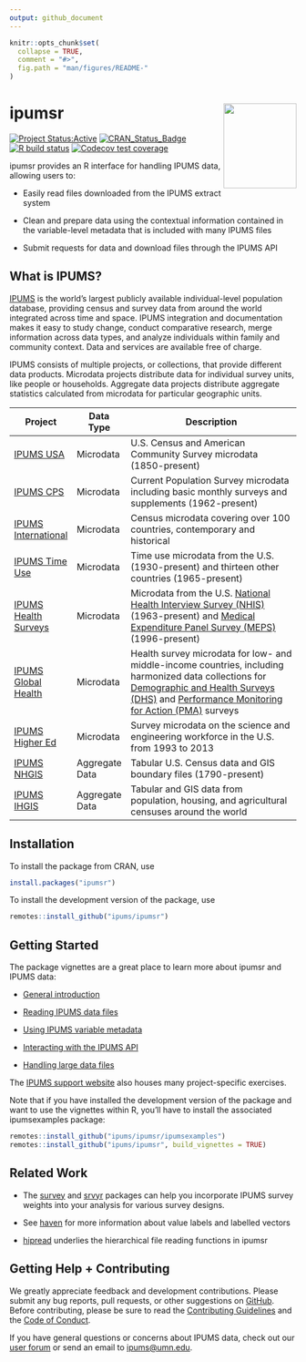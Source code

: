 ```yaml
---
output: github_document
---
```


<!-- README.md is generated from README.Rmd. Please edit that file -->

```r
knitr::opts_chunk$set(
  collapse = TRUE,
  comment = "#>",
  fig.path = "man/figures/README-"
)
```

# ipumsr <img src="man/figures/logo.png" align="right" height="149" width="128.5"/>

<!-- badges: start -->

[![Project
Status:Active](https://www.repostatus.org/badges/latest/active.svg)](https://www.repostatus.org/#active)
[![CRAN_Status_Badge](https://www.r-pkg.org/badges/version/ipumsr)](https://CRAN.R-project.org/package=ipumsr)
[![R build
status](https://github.com/ipums/ipumsr/workflows/R-CMD-check/badge.svg)](https://github.com/ipums/ipumsr/actions)
[![Codecov test
coverage](https://codecov.io/gh/ipums/ipumsr/branch/master/graph/badge.svg)](https://app.codecov.io/gh/ipums/ipumsr?branch=master)

<!-- badges: end -->

ipumsr provides an R interface for handling IPUMS data, allowing users
to:

-   Easily read files downloaded from the IPUMS extract system

-   Clean and prepare data using the contextual information contained in
    the variable-level metadata that is included with many IPUMS files

-   Submit requests for data and download files through the IPUMS
    API

## What is IPUMS?

[IPUMS](https://www.ipums.org/mission-purpose) is the world's largest
publicly available individual-level population database, providing
census and survey data from around the world integrated across time and
space. IPUMS integration and documentation makes it easy to study
change, conduct comparative research, merge information across data
types, and analyze individuals within family and community context. Data
and services are available free of charge.

IPUMS consists of multiple projects, or collections, that provide
different data products. Microdata projects distribute data for
individual survey units, like people or households. Aggregate data
projects distribute aggregate statistics calculated from microdata for
particular geographic units.

| Project                                                               | Data Type      | Description                                                                                                                                                                                                                                             |
|-----------------------------------------------------------------------|----------------|---------------------------------------------------------------------------------------------------------------------------------------------------------------------------------------------------------------------------------------------------------|
| [IPUMS USA](https://usa.ipums.org/usa/)                               | Microdata      | U.S. Census and American Community Survey microdata (1850-present)                                                                                                                                                                                      |
| [IPUMS CPS](https://cps.ipums.org/cps/)                               | Microdata      | Current Population Survey microdata including basic monthly surveys and supplements (1962-present)                                                                                                                                                      |
| [IPUMS International](https://international.ipums.org/international/) | Microdata      | Census microdata covering over 100 countries, contemporary and historical                                                                                                                                                                               |
| [IPUMS Time Use](https://timeuse.ipums.org/)                          | Microdata      | Time use microdata from the U.S. (1930-present) and thirteen other countries (1965-present)                                                                                                                                                             |
| [IPUMS Health Surveys](https://healthsurveys.ipums.org/)              | Microdata      | Microdata from the U.S. [National Health Interview Survey (NHIS)](https://nhis.ipums.org/nhis/) (1963-present) and [Medical Expenditure Panel Survey (MEPS)](https://meps.ipums.org/meps/) (1996-present)                                               |
| [IPUMS Global Health](https://globalhealth.ipums.org/)                | Microdata      | Health survey microdata for low- and middle-income countries, including harmonized data collections for [Demographic and Health Surveys (DHS)](https://www.idhsdata.org/) and [Performance Monitoring for Action (PMA)](https://pma.ipums.org/) surveys |
| [IPUMS Higher Ed](https://highered.ipums.org/highered/)               | Microdata      | Survey microdata on the science and engineering workforce in the U.S. from 1993 to 2013                                                                                                                                                                 |
| [IPUMS NHGIS](https://www.nhgis.org/)                                 | Aggregate Data | Tabular U.S. Census data and GIS boundary files (1790-present)                                                                                                                                                                                          |
| [IPUMS IHGIS](https://ihgis.ipums.org/)                               | Aggregate Data | Tabular and GIS data from population, housing, and agricultural censuses around the world                                                                                                                                                               |

## Installation

To install the package from CRAN, use

```r
install.packages("ipumsr")
```

To install the development version of the package, use

```r
remotes::install_github("ipums/ipumsr")
```

## Getting Started

The package vignettes are a great place to learn more about ipumsr and
IPUMS data:

-   [General
    introduction](https://tech.popdata.org/ipumsr/articles/ipums.html)

-   [Reading IPUMS data
    files](https://tech.popdata.org/ipumsr/articles/ipums-read.html)

-   [Using IPUMS variable
    metadata](https://tech.popdata.org/ipumsr/articles/value-labels.html)

-   [Interacting with the IPUMS
    API](https://tech.popdata.org/ipumsr/articles/ipums-api.html)

-   [Handling large data
    files](https://tech.popdata.org/ipumsr/articles/ipums-bigdata.html)

The [IPUMS support website](https://www.ipums.org/support/exercises)
also houses many project-specific exercises.

Note that if you have installed the development version of the package
and want to use the vignettes within R, you'll have to install the
associated ipumsexamples package:

```r
remotes::install_github("ipums/ipumsr/ipumsexamples")
remotes::install_github("ipums/ipumsr", build_vignettes = TRUE)
```

## Related Work

-   The [survey](http://r-survey.r-forge.r-project.org/survey/) and
    [srvyr](https://github.com/gergness/srvyr/) packages can help you
    incorporate IPUMS survey weights into your analysis for various
    survey designs.

-   See [haven](https://haven.tidyverse.org/index.html) for more
    information about value labels and labelled vectors

-   [hipread](https://github.com/ipums/hipread) underlies the
    hierarchical file reading functions in ipumsr

## Getting Help + Contributing

We greatly appreciate feedback and development contributions. Please
submit any bug reports, pull requests, or other suggestions on
[GitHub](https://github.com/ipums/ipumsr/issues). Before contributing,
please be sure to read the [Contributing
Guidelines](https://github.com/ipums/ipumsr/blob/master/CONTRIBUTING.md)
and the [Code of
Conduct](https://github.com/ipums/ipumsr/blob/master/CONDUCT.md).

If you have general questions or concerns about IPUMS data, check out
our [user forum](https://forum.ipums.org) or send an email to
[ipums\@umn.edu](mailto:ipums@umn.edu){.email}.
